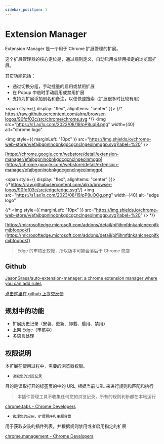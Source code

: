 ```yaml
---
sidebar_position: 1
---
```


# Extension Manager

Extension Manager 是一个用于 Chrome 扩展管理的扩展。

这个扩展管理器的核心定位是，通过规则定义，自动启用或禁用指定的浏览器扩展。

其它功能包括：

- 通过切换分组，手动批量的启用或禁用扩展
- 在 Popup 中临时手动启用或禁用扩展
- 支持为扩展添加别名和备注，以便快速搜索（扩展很多时比较有用）

<span style={{ display: "flex", alignItems: "center" }}>
  {/* https://raw.githubusercontent.com/alrra/browser-logos/90fdf03c/src/chrome/chrome.svg */}
  <img
    src="https://s1.ax1x.com/2023/08/19/pP8uql8.png"
    width={40}
    alt="chrome logo"
  ></img>
  <img
    style={{ marginLeft: "10px" }}
    src="https://img.shields.io/chrome-web-store/v/efajbgpnlnobnkgdcgcnclngeolnmggp.svg?label=%20"
  />
</span>

[https://chrome.google.com/webstore/detail/extension-manager/efajbgpnlnobnkgdcgcnclngeolnmggp](https://chrome.google.com/webstore/detail/extension-manager/efajbgpnlnobnkgdcgcnclngeolnmggp)

<span style={{ display: "flex", alignItems: "center" }}>
  {/*https://raw.githubusercontent.com/alrra/browser-logos/90fdf03c/src/edge/edge.svg*/}
  <img
    src="https://s1.ax1x.com/2023/08/19/pP8uOOg.png"
    width={40}
    alt="edge logo"
  ></img>
  {/* <img
    style={{ marginLeft: "10px" }}
    src="https://img.shields.io/chrome-web-store/v/efajbgpnlnobnkgdcgcnclngeolnmggp.svg?label=%20"
  /> */}
</span>

[https://microsoftedge.microsoft.com/addons/detail/pifijhmfdnkanlcnecpifkmjbfoopokf](https://microsoftedge.microsoft.com/addons/detail/pifijhmfdnkanlcnecpifkmjbfoopokf)

> Edge 的审核比较慢，所以版本可能会落后于 Chrome 商店

## Github

[JasonGrass/auto-extension-manager: a chrome extension manager where you can add rules](https://github.com/JasonGrass/auto-extension-manager/tree/master)

[点击这里在 github 上提交反馈](https://github.com/JasonGrass/auto-extension-manager/issues/new?body=%0A%0A%0A%0A---%0A%3C%21--+%E2%86%91%E8%AF%B7%E5%9C%A8%E6%AD%A4%E8%A1%8C%E4%B8%8A%E6%96%B9%E5%A1%AB%E5%86%99%E9%97%AE%E9%A2%98%2F%E5%BB%BA%E8%AE%AE%E8%AF%A6%E6%83%85%E2%86%91+--%3E%0AExtension+Manager+0.0.7%0AMozilla%2F5.0+%28Windows+NT+10.0%3B+Win64%3B+x64%29+AppleWebKit%2F537.36+%28KHTML%2C+like+Gecko%29+Chrome%2F116.0.0.0+Safari%2F537.36)

## 规划中的功能

- 扩展历史记录（安装、更新、卸载、启用、禁用）
- 上架 Edge（审核中）
- 多语言处理

## 权限说明

本扩展在使用过程中，需要的浏览器权限。

- `读取您的浏览记录`

目的是读取打开的标签页的中的 URL, 根据当前 URL 来进行规则和匹配和执行

> 本插件管理工具不收集任何您的浏览记录，所有的规则判断都在本地运行

[chrome.tabs - Chrome Developers](https://developer.chrome.com/docs/extensions/reference/tabs/)

- `管理您的应用、扩展程序和主题背景`

用于获取安装的插件列表，并根据规则禁用或者启用指定的扩展

[chrome.management - Chrome Developers](https://developer.chrome.com/docs/extensions/reference/management/)
